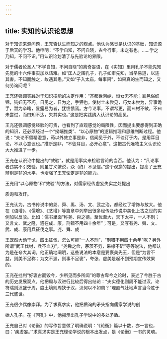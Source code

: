```yaml
---
---
---
```

title: 实知的认识论思想
---



对于知识来源问题，王充否认生而知之的观点。他认为感觉是认识的基础，知识源于后天的学习。他申明：“不学自知，不问自晓，古今行事，未之有也。……学之乃知，不问不识。”用认识论划清了与先验论的界限。

对于儒者论圣人“不学自知，不问自晓”的离奇妄语，在《实知》里用孔子不能先知先觉的十六件事实加以诘难。如“匡人之围孔子，孔子如审先知，当早易道，以违其害。不知而触之，故遇其患。”又如“子入太庙，每事问”，如果真的生而知之，又何劳询问呢？

王充还强调实践对于知识技能的决定作用：“齐都世刺绣，恒女无不能；襄邑俗织锦，钝妇无不巧。日见之，日为之，手狎也。使材士未尝见，巧女未尝为，异事诡手，暂为卒睹，显露易为者，犹愦愦焉。方今论事，不谓希更，而曰材不敏，不曰未尝过，而曰知不达，失其实也。”这是把实践纳入认识论的高见。

王充还强调感觉经验的可贵，也看到了直观感觉的局限性，因而提出要想得到正确的知识，还必须经过一个“揆端推类”、“以心原物”的逻辑推理和思维判断过程。他说：“夫论不留精澄意，苟以外效立事是非，信闻见于外，不诠订于内，是用耳目论，不以心意议也。”推断是非，“不徒耳目，必开心意”。这把古代唯物主义认识论大大推进了一步。

王充在认识论中提出的“效验”，就是用事实来检验言论的当否。他认为：“凡论事者违实不引效验，则虽甘义繁说，众（终）不见信。”这个观念的提出，提高了王充辨别是非的水平，也增强了王充论定是非的能力。

王充用“以心原物”和“效验”的方法，对儒家经传虚妄失实之处提出

质询和攻讦。

王充认为，古书传说中的尧、舜、禹、汤、文、武之治，都经过了增饰与放大。他在《语增》、《儒增》、《艺增》等篇章中列举出很多经传及传说中美化上古之世的实例加以反驳。比如：儒书里面“称尧、舜之德，至优至大，天下太平，一人不刑；又言文、武之隆，遗在成、康，刑错不用四十余年”；可是，又写有尧、舜、文、武、成、康用兵征伐之事。尧、舜、成

王既然大动干戈，四出征伐，怎么可能“一人不刑”，“刑错不用四十余年”呢？另外所谓“武王伐纣，兵不血刃”，“尧舜之俭，茅茨不剪，采椽不斫”等等说法，他都认为是在夸大其词。他正确地阐明，这些说法的本意是要褒美先王，但是“为言不益，则美不足称；为文不渥，则事不足褒”，夸张、虚美是起不到预期宣传效果的。

王充在批判“好褒古而毁今，少所见而多所闻”的尊古卑今之论时，表述了今胜于古的历史发展观点。他把周与汉进行比较后得出结论：“夫实德化则周不能过汉，论符瑞则汉盛于周，度土境则周狭于汉，汉何以不如周？”理直气壮地声言当今胜于三代盛世。

王充很少偶像崇拜。为了求真求实，他把质询的矛头指向儒家学说的创

始人孔子。在《问孔》中，他揭示出孔子学说中的多处矛盾。

王充自己对《论衡》的写作旨意做了明确说明：“《论衡》篇以十数，亦一言也，曰：‘疾虚妄。’”求真求实是王充理论学说的根本出发点，是《论衡》一书的灵魂。